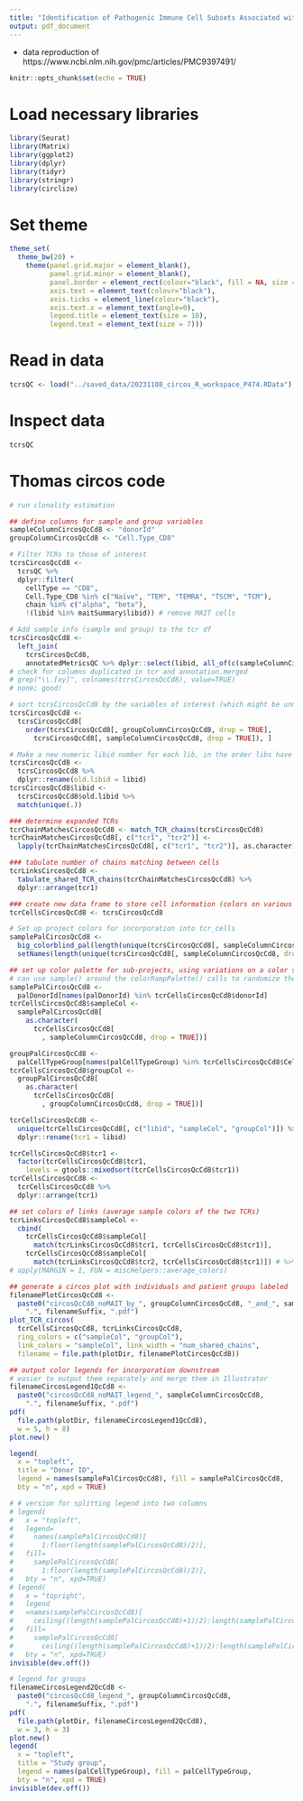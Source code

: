 ```yaml
---
title: "Identification of Pathogenic Immune Cell Subsets Associated with Checkpoint Inhibitor-induced Myocarditis"
output: pdf_document
---
```


 - data reproduction of https://www.ncbi.nlm.nih.gov/pmc/articles/PMC9397491/
 
```r
knitr::opts_chunk$set(echo = TRUE)
```

# Load necessary libraries

```r

library(Seurat)
library(Matrix)
library(ggplot2)
library(dplyr)
library(tidyr)
library(stringr)
library(circlize)

```

# Set theme

```r

theme_set(
  theme_bw(20) +
    theme(panel.grid.major = element_blank(),
          panel.grid.minor = element_blank(),
          panel.border = element_rect(colour="black", fill = NA, size = 1),
          axis.text = element_text(colour="black"),
          axis.ticks = element_line(colour="black"),
          axis.text.x = element_text(angle=0),
          legend.title = element_text(size = 10),
          legend.text = element_text(size = 7)))

```

# Read in data

```r

tcrsQC <- load("../saved_data/20231108_circos_R_workspace_P474.RData")

```

# Inspect data

```r

tcrsQC

```

# Thomas circos code

```r
# run clonality estimation

## define columns for sample and group variables
sampleColumnCircosQcCd8 <- "donorId"
groupColumnCircosQcCd8 <- "Cell.Type_CD8"

# Filter TCRs to those of interest
tcrsCircosQcCd8 <-
  tcrsQC %>%
  dplyr::filter(
    cellType == "CD8",
    Cell.Type_CD8 %in% c("Naïve", "TEM", "TEMRA", "TSCM", "TCM"),
    chain %in% c("alpha", "beta"),
    !(libid %in% maitSummary$libid)) # remove MAIT cells

# Add sample info (sample and group) to the tcr df
tcrsCircosQcCd8 <-
  left_join(
    tcrsCircosQcCd8,
    annotatedMetricsQC %>% dplyr::select(libid, all_of(c(sampleColumnCircosQcCd8, groupColumnCircosQcCd8))))
# check for columns duplicated in tcr and annotation.merged
# grep("\\.[xy]", colnames(tcrsCircosQcCd8), value=TRUE)
# none; good!

# sort tcrsCircosQcCd8 by the variables of interest (which might be unnecessary?)
tcrsCircosQcCd8 <-
  tcrsCircosQcCd8[
    order(tcrsCircosQcCd8[, groupColumnCircosQcCd8, drop = TRUE],
      tcrsCircosQcCd8[, sampleColumnCircosQcCd8, drop = TRUE]), ]

# Make a new numeric libid number for each lib, in the order libs have been arranged, to facilitate plotting order
tcrsCircosQcCd8 <-
  tcrsCircosQcCd8 %>%
  dplyr::rename(old.libid = libid)
tcrsCircosQcCd8$libid <-
  tcrsCircosQcCd8$old.libid %>%
  match(unique(.))

### determine expanded TCRs
tcrChainMatchesCircosQcCd8 <- match_TCR_chains(tcrsCircosQcCd8)
tcrChainMatchesCircosQcCd8[, c("tcr1", "tcr2")] <-
  lapply(tcrChainMatchesCircosQcCd8[, c("tcr1", "tcr2")], as.character)

### tabulate number of chains matching between cells
tcrLinksCircosQcCd8 <-
  tabulate_shared_TCR_chains(tcrChainMatchesCircosQcCd8) %>%
  dplyr::arrange(tcr1)

### create new data frame to store cell information (colors on various rings)
tcrCellsCircosQcCd8 <- tcrsCircosQcCd8

# Set up project colors for incorporation into tcr_cells
samplePalCircosQcCd8 <-
  big_colorblind_pal(length(unique(tcrsCircosQcCd8[, sampleColumnCircosQcCd8, drop = TRUE]))) %>%
  setNames(length(unique(tcrsCircosQcCd8[, sampleColumnCircosQcCd8, drop = TRUE])))

## set up color palette for sub-projects, using variations on a color scheme
# can use sample() around the colorRampPalette() calls to randomize the order of colors
samplePalCircosQcCd8 <-
  palDonorId[names(palDonorId) %in% tcrCellsCircosQcCd8$donorId]
tcrCellsCircosQcCd8$sampleCol <-
  samplePalCircosQcCd8[
    as.character(
      tcrCellsCircosQcCd8[
        , sampleColumnCircosQcCd8, drop = TRUE])]

groupPalCircosQcCd8 <-
  palCellTypeGroup[names(palCellTypeGroup) %in% tcrCellsCircosQcCd8$Cell.Type_CD8]
tcrCellsCircosQcCd8$groupCol <-
  groupPalCircosQcCd8[
    as.character(
      tcrCellsCircosQcCd8[
        , groupColumnCircosQcCd8, drop = TRUE])]

tcrCellsCircosQcCd8 <-
  unique(tcrCellsCircosQcCd8[, c("libid", "sampleCol", "groupCol")]) %>%
  dplyr::rename(tcr1 = libid)

tcrCellsCircosQcCd8$tcr1 <-
  factor(tcrCellsCircosQcCd8$tcr1,
    levels = gtools::mixedsort(tcrCellsCircosQcCd8$tcr1))
tcrCellsCircosQcCd8 <-
  tcrCellsCircosQcCd8 %>%
  dplyr::arrange(tcr1)

## set colors of links (average sample colors of the two TCRs)
tcrLinksCircosQcCd8$sampleCol <-
  cbind(
    tcrCellsCircosQcCd8$sampleCol[
      match(tcrLinksCircosQcCd8$tcr1, tcrCellsCircosQcCd8$tcr1)],
    tcrCellsCircosQcCd8$sampleCol[
      match(tcrLinksCircosQcCd8$tcr2, tcrCellsCircosQcCd8$tcr1)]) # %>%
# apply(MARGIN = 1, FUN = miscHelpers::average_colors)
```

```r
## generate a circos plot with individuals and patient groups labeled
filenamePlotCircosQcCd8 <-
  paste0("circosQcCd8_noMAIT_by_", groupColumnCircosQcCd8, "_and_", sampleColumnCircosQcCd8,
    ".", filenameSuffix, ".pdf")
plot_TCR_circos(
  tcrCellsCircosQcCd8, tcrLinksCircosQcCd8,
  ring_colors = c("sampleCol", "groupCol"),
  link_colors = "sampleCol", link_width = "num_shared_chains",
  filename = file.path(plotDir, filenamePlotCircosQcCd8))
```

```r
## output color legends for incorporation downstream
# easier to output them separately and merge them in Illustrator
filenameCircosLegend1QcCd8 <-
  paste0("circosQcCd8_noMAIT_legend_", sampleColumnCircosQcCd8,
    ".", filenameSuffix, ".pdf")
pdf(
  file.path(plotDir, filenameCircosLegend1QcCd8),
  w = 5, h = 8)
plot.new()

legend(
  x = "topleft",
  title = "Donor ID",
  legend = names(samplePalCircosQcCd8), fill = samplePalCircosQcCd8,
  bty = "n", xpd = TRUE)

# # version for splitting legend into two columns
# legend(
#   x = "topleft",
#   legend=
#     names(samplePalCircosQcCd8)[
#       1:floor(length(samplePalCircosQcCd8)/2)],
#   fill=
#     samplePalCircosQcCd8[
#       1:floor(length(samplePalCircosQcCd8)/2)],
#   bty = "n", xpd=TRUE)
# legend(
#   x = "topright",
#   legend
#   =names(samplePalCircosQcCd8)[
#     ceiling((length(samplePalCircosQcCd8)+1)/2):length(samplePalCircosQcCd8)],
#   fill=
#     samplePalCircosQcCd8[
#       ceiling((length(samplePalCircosQcCd8)+1)/2):length(samplePalCircosQcCd8)],
#   bty = "n", xpd=TRUE)
invisible(dev.off())

# legend for groups
filenameCircosLegend2QcCd8 <-
  paste0("circosQcCd8_legend_", groupColumnCircosQcCd8,
    ".", filenameSuffix, ".pdf")
pdf(
  file.path(plotDir, filenameCircosLegend2QcCd8),
  w = 3, h = 3)
plot.new()
legend(
  x = "topleft",
  title = "Study group",
  legend = names(palCellTypeGroup), fill = palCellTypeGroup,
  bty = "n", xpd = TRUE)
invisible(dev.off())

```